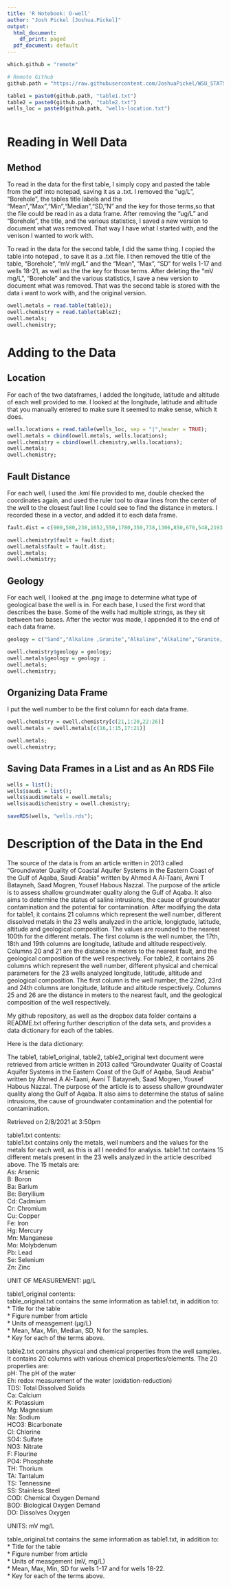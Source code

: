```yaml
---
title: 'R Notebook: O-well'
author: "Josh Pickel [Joshua.Pickel]"
output:
  html_document:
    df_print: paged
  pdf_document: default
---
```



```r


which.github = "remote"

# Remote Github
github.path = "https://raw.githubusercontent.com/JoshuaPickel/WSU_STATS419_2021/main/datasets/o-well/"

table1 = paste0(github.path, "table1.txt")
table2 = paste0(github.path, "table2.txt")
wells_loc = paste0(github.path, "wells-location.txt")



```


# Reading in Well Data

## Method

To read in the data for the first table, I simply copy and pasted the table from the pdf into notepad, saving it as a .txt. I removed the "ug/L", "Borehole", the tables title labels and the "Mean","Max","Min","Median","SD,"N" and the key for those terms,so that the file could be read in as a data frame. After removing the "ug/L" and "Borehole", the title, and the various statistics, I saved a new version to document what was removed. That way I have what I started with, and the venison I wanted to work with. 

To read in the data for the second table, I did the same thing. I copied the table into notepad , to save it as a .txt file. I then removed the title of the table, "Borehole", "mV mg/L" and the "Mean", "Max", "SD" for wells 1-17 and wells 18-21, as well as the the key for those terms. After deleting the "mV mg/L", "Borehole" and the various statistics, I save a new version to document what was removed. That was the second table is stored with the data i want to work with, and the original version. 

```r
owell.metals = read.table(table1);
owell.chemistry = read.table(table2);
owell.metals;
owell.chemistry;
```


# Adding to the Data

## Location

For each of the two dataframes, I added the longitude, latitude and altitude of each well provided to me. I looked at the longitude, latitude and altitude that you manually entered to make sure it seemed to make sense, which it does. 

```r
wells.locations = read.table(wells_loc, sep = "|",header = TRUE);
owell.metals = cbind(owell.metals, wells.locations);
owell.chemistry = cbind(owell.chemistry,wells.locations);
owell.metals;
owell.chemistry;
```


## Fault Distance

For each well, I used the .kml file provided to me, double checked the coordinates again, and used the ruler tool to draw lines from the center of the well to the closest fault line I could see to find the distance in meters. I recorded these in a vector, and added it to each data frame. 

```r
fault.dist = c(900,580,238,1652,550,1780,350,738,1306,850,670,548,2193,2200,1512,488,560,6100,2000,2173,1865,4561,494);

owell.chemistry$fault = fault.dist;
owell.metals$fault = fault.dist;
owell.metals;
owell.chemistry;
```

## Geology

For each well, I looked at the .png image to determine what type of geological base the well is in. For each base, I used the first word that describes the base. Some of the wells had multiple strings, as they sit between two bases. After the vector was made, i appended it to the end of each data frame.

```r
geology = c("Sand","Alkaline ,Granite","Alkaline","Alkaline","Granite, Volcanic","Volcanic","Gypsum","Alkaline","Gypsum","Volcanic","Alkaline, Granite","Granite","Gypsum","Gypsum","Volcanic","Alkaline, Granite, Volcanic","Sand, Gypsum","Sand","Sand","Sand","Sand","Sand","Alkaline, Granite");

owell.chemistry$geology = geology;
owell.metals$geology = geology ;
owell.metals;
owell.chemistry;
```

## Organizing Data Frame

I put the well number to be the first column for each data frame.

```r
owell.chemistry = owell.chemistry[c(21,1:20,22:26)]
owell.metals = owell.metals[c(16,1:15,17:21)]

owell.metals;
owell.chemistry;
```

## Saving Data Frames in a List and as An RDS File

```r
wells = list();
wells$saudi = list();
wells$saudi$metals = owell.metals;
wells$saudi$chemistry = owell.chemistry;

saveRDS(wells, "wells.rds");

```


# Description of the Data in the End
The source of the data is from an article written in 2013 called "Groundwater Quality of Coastal Aquifer Systems in the Eastern Coast of the Gulf of Aqaba, Saudi Arabia" written by Ahmed A Al-Taani, Awni T Batayneh, Saad Mogren, Yousef Habous Nazzal. The purpose of the article is to assess shallow groundwater quality along the Gulf of Aqaba. It also aims to determine the status of saline intrusions, the cause of groundwater contamination and the potential for contamination. After modifying the data for table1, it contains 21 columns which represent the well number, different dissolved metals in the 23 wells analyzed in the article, longigtude, latitude, altitude and geological composition. The values are rounded to the nearest 100th for the different metals. The first column is the well number, the 17th, 18th and 19th columns are longitude, latitude and altitude respectively. Columns 20 and 21 are the distance in meters to the nearest fault, and the geological composition of the well respectively. For table2, it contains 26 columns which represent the well number, different physical and chemical parameters for the 23 wells analyzed longitude, latitude, altitude and geological composition.  The first column is the well number, the 22nd, 23rd and 24th columns are longitude, latitude and altitude respectively. Columns 25 and 26 are the distance in meters to the nearest fault, and the geological composition of the well respectively.

My github repository, as well as the dropbox data folder contains a README.txt offering further description of the data sets, and provides a data dictionary for each of the tables.  

Here is the data dictionary:  

The table1, table1_original, table2, table2_original text document were retrieved from  article written in 2013 called "Groundwater Quality of Coastal Aquifer Systems in the Eastern Coast of the Gulf of Aqaba, Saudi Arabia" written by Ahmed A Al-Taani, Awni T Batayneh, Saad Mogren, Yousef Habous Nazzal. The purpose of the article is to assess shallow groundwater quality along the Gulf of Aqaba. It also aims to determine the status of saline intrusions, the cause of groundwater contamination and the potential for contamination.  

Retrieved on 2/8/2021 at 3:50pm   


table1.txt contents:  
table1.txt contains only the metals, well numbers and the values for the metals for each well, as this is all I needed for analysis. 
table1.txt contains 15 different metals present in the 23 wells analyzed in the article described above. The 15 metals are:  
As: Arsenic  
B: Boron  
Ba: Barium  
Be: Beryllium  
Cd: Cadmium  
Cr: Chromium  
Cu: Copper  
Fe: Iron  
Hg: Mercury  
Mn: Manganese  
Mo: Molybdenum  
Pb: Lead  
Se: Selenium  
Zn: Zinc  

UNIT OF MEASUREMENT: μg/L  

table1_original contents:  
table_original.txt contains the same information as table1.txt, in addition to:  
* Title for the table  
* Figure number from article  
* Units of measgement (μg/L)  
* Mean, Max, Min, Median, SD, N for the samples.  
* Key for each of the terms above.  


table2.txt contains physical and chemical properties from the well samples. It contains 20 columns with various chemical properties/elements. The 20 properties are:  
pH: The pH of the water  
Eh: redox measurement of the water (oxidation-reduction)  
TDS: Total Dissolved Solids  
Ca: Calcium  
K: Potassium  
Mg: Magnesium  
Na: Sodium  
HCO3: Bicarbonate  
Cl: Chlorine  
SO4: Sulfate  
NO3: Nitrate  
F: Flourine  
PO4: Phosphate  
TH: Thorium  
TA: Tantalum  
TS: Tennessine  
SS: Stainless Steel  
COD: Chemical Oxygen Demand  
BOD: Biological Oxygen Demand  
DO: Dissolves Oxygen  

UNITS: mV mg/L

table_original.txt contains the same information as table1.txt, in addition to:  
* Title for the table  
* Figure number from article  
* Units of measgement (mV, mg/L)  
* Mean, Max, Min, SD for wells 1-17 and for wells 18-22.  
* Key for each of the terms above.   




